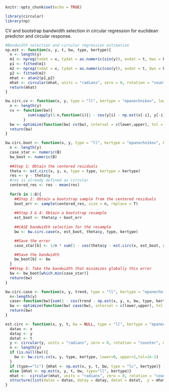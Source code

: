 

```{r setup, include=FALSE}
knitr::opts_chunk$set(echo = TRUE)
```


```{r, warning=F, message=F}
library(circular)
library(np)
```

CV and bootstrap bandwidth selection in circular regression for euclidean predictor and circular response.

```{r, warning=F}

#Bandwidth selection and circular regression estimation 
np.est <- function(x, y, t, bw, type, kertype){
  n <- length(y)
  m1 <- npreg(txdat = x, tydat = as.numeric(sin(y)), exdat = t, bws = bw, regtype = type, ckertype = kertype)
  p1 <- fitted(m1)
  m2 <- npreg(txdat = x, tydat = as.numeric(cos(y)), exdat = t, bws = bw, regtype = type, ckertype = kertype)
  p2 <- fitted(m2)
  mhat <- atan2(p1,p2)
  mhat <- circular(mhat, units = "radians", zero = 0, rotation = "counter", modulo = "2pi")
  return(mhat)
}

bw.circ.cv <- function(x, y, type = "ll", kertype = "epanechnikov", lower=0, upper =1 , tol = 1e-2){
  n <- length(y)
  cv <- function(bw){
          sum(sapply(1:n,function(i){1 - cos(y[i] - np.est(x[-i], y[-i], x[i], bw, type, kertype))}))
    	}
  bw <- optimize(function(bw) cv(bw), interval = c(lower,upper), tol = tol)$minimum
  return(bw)
}

bw.circ.boot <- function(x, y, type = "ll", kertype = "epanechnikov", B = 500){
  n <- length(y)
  case_star <- numeric(B)
  bw_boot <- numeric(B)
  
  ##Step 1: Obtain the centered residuals
  theta <- est.circ(x, y, x, type = type, kertype = kertype)
  res <- y - theta$y
  #res is already defined as circular
  centered_res <- res - mean(res)
  
  for(b in 1:B){
    ##Step 2: Obtain a bootstrap sample from the centered residuals
    boot_err <- sample(centered_res, size = n, replace = T)
    
    ##Step 3 & 4: Obtain a bootstrap resample 
    est_boot <- theta$y + boot_err
    
    ##CASE bandwidth selection for the resample
    bw <- bw.circ.case(x, est_boot, theta$y, type, kertype)

    ##Save the error
    case_star[b] <- 1/n * sum(1 - cos(theta$y - est.circ(x, est_boot, x, bw, type, kertype)$y))

    ##Save the bandwidth
    bw_boot[b] <- bw
  }
  ##Step 5: Take the bandwidth that minimizes globally this error
  bw <- bw_boot[which.min(case_star)]
  return(bw)
}

bw.circ.case <- function(x, y, trend, type = "ll", kertype = "epanechnikov", lower = 0, upper = 1,tol=1e-2){
  n<-length(y)
  case<-function(bw){sum(1 - cos(trend - np.est(x, y, x, bw, type, kertype)))}
  bw <- optimize(function(bw) case(bw), interval = c(lower,upper), tol = tol)$minimum
  return(bw)
}

est.circ <- function(x, y, t, bw = NULL, type = "ll", kertype = "epanechnikov"){
  datax <- x
  datay <- y
  datat <- t
  y <- circular(y, units = "radians", zero = 0, rotation = "counter", modulo = "2pi")
  n <- length(y)
  if (is.null(bw)){
	bw <- bw.circ.cv(x, y, type, kertype, lower=0, upper=1,tol=1e-2)	
  }
  if (type=="lc") {mhat <- np.est(x, y, t, bw, type = "lc", kertype)}
  else {mhat <- np.est(x, y, t, bw, type="ll", kertype)}
  mhat <-  circular(mhat, units = "radians", zero = 0, rotation = "counter", modulo = "2pi")
  structure(list(datax = datax, datay = datay, datat = datat,  y = mhat, bw = bw, n = n))
}



```



